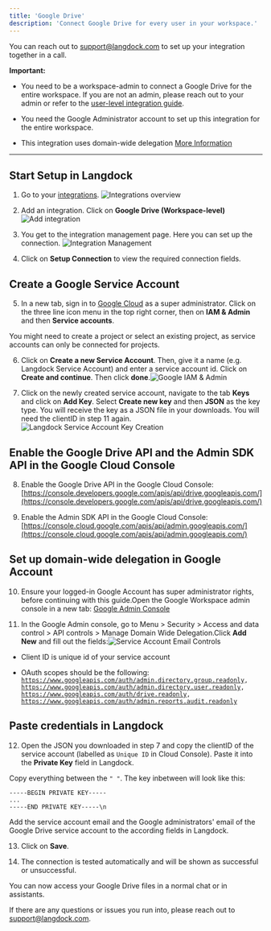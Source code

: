 ```yaml
---
title: 'Google Drive'
description: 'Connect Google Drive for every user in your workspace.'
---
```


You can reach out to [support@langdock.com](mailto:support@langdock.com) to set up your integration together in a call.

**Important:**

* You need to be a workspace-admin to connect a Google Drive for the entire workspace. If you are not an admin, please reach out to your admin or refer to the [user-level integration guide](/product/integrations/oauth).

* You need the Google Administrator account to set up this integration for the entire workspace.

* This integration uses domain-wide delegation [More Information](https://support.google.com/a/answer/162106?hl=en#zippy=%2Cview-edit-or-delete-clients-and-scopes)

***

## Start Setup in Langdock

1. Go to your [integrations](https://app.langdock.com/integrations).
  ![Integrations overview](/images/new-integration-1.png)

2. Add an integration. Click on **Google Drive (Workspace-level)**
  ![Add integration](/images/new-integration-2.png)

3. You get to the integration management page. Here you can set up the connection.
  ![Integration Management](/images/new-integration-4.png)

4. Click on **Setup Connection** to view the required connection fields.

## Create a Google Service Account

5. In a new tab, sign in to [Google Cloud](https://console.developers.google.com/) as a super administrator. Click on the three line icon menu in the top right corner, then on  **IAM & Admin** and then **Service accounts**.

<info>You might need to create a project or select an existing project, as service accounts can only be connected for projects.</info>

6. Click on **Create a new Service Account**. Then, give it a name (e.g. Langdock Service Account) and enter a service account id. Click on **Create and continue**. Then click **done**.![Google IAM & Admin](/images/drive-service-account-1.png)

7. Click on the newly created service account, navigate to the tab **Keys** and click on **Add Key**. Select **Create new key** and then **JSON** as the key type. You will receive the key as a JSON file in your downloads. You will need the clientID in step 11 again.![Langdock Service Account Key Creation](/images/drive-service-account-4.png)

## Enable the Google Drive API and the Admin SDK API in the Google Cloud Console

8. Enable the Google Drive API in the Google Cloud Console: [https://console.developers.google.com/apis/api/drive.googleapis.com/](https://console.developers.google.com/apis/api/drive.googleapis.com/)

9. Enable the Admin SDK API in the Google Cloud Console: [https://console.cloud.google.com/apis/api/admin.googleapis.com/](https://console.cloud.google.com/apis/api/admin.googleapis.com/)

## Set up domain-wide delegation in Google Account

10. Ensure your logged-in Google Account has super administrator rights, before continuing with this guide.Open the Google Workspace admin console in a new tab: [Google Admin Console](https://admin.google.com/)

11. In the Google Admin console, go to Menu > Security > Access and data control > API controls > Manage Domain Wide Delegation.Click **Add New** and fill out the fields:![Service Account Email Controls](/images/drive-service-account-6.png)

   * Client ID is unique id of your service account

   * OAuth scopes should be the following: [`https://www.googleapis.com/auth/admin.directory.group.readonly`](https://www.googleapis.com/auth/admin.directory.group.readonly)`, `[`https://www.googleapis.com/auth/admin.directory.user.readonly`](https://www.googleapis.com/auth/admin.directory.user.readonly)`, `[`https://www.googleapis.com/auth/drive.readonly`](https://www.googleapis.com/auth/drive.readonly)`, `[`https://www.googleapis.com/auth/admin.reports.audit.readonly`](https://www.googleapis.com/auth/admin.reports.audit.readonly)

## Paste credentials in Langdock

12. Open the JSON you downloaded in step 7 and copy the clientID of the service account (labelled as `Unique ID` in Cloud Console). Paste it into the **Private Key** field in Langdock.
  
  Copy everything between the `" "`. The key inbetween will look like this:
  ```
  -----BEGIN PRIVATE KEY-----
  ...
  -----END PRIVATE KEY-----\n
  ```

  Add the service account email and the Google administrators' email of the Google Drive service account to the according fields in Langdock.

13. Click on **Save**.

14. The connection is tested automatically and will be shown as successful or unsuccessful.

You can now access your Google Drive files in a normal chat or in assistants.

If there are any questions or issues you run into, please reach out to [support@langdock.com](mailto:support@langdock.com).